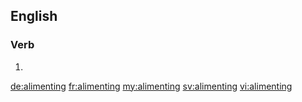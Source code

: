 ==English==

===Verb===
{{head|en}}

# {{present participle of|aliment|lang=en}}

[[de:alimenting]]
[[fr:alimenting]]
[[my:alimenting]]
[[sv:alimenting]]
[[vi:alimenting]]